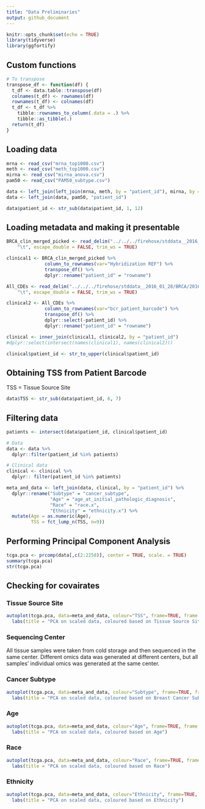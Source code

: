 ```yaml
---
title: "Data Preliminaries"
output: github_document
---
```


```r
knitr::opts_chunk$set(echo = TRUE)
library(tidyverse)
library(ggfortify)
```

## Custom functions
```r
# To transpose
transpose_df <- function(df) {
  t_df <- data.table::transpose(df)
  colnames(t_df) <- rownames(df)
  rownames(t_df) <- colnames(df)
  t_df <- t_df %>%
    tibble::rownames_to_column(.data = .) %>%
    tibble::as_tibble(.)
  return(t_df)
}
```


## Loading data
```r
mrna <- read_csv("mrna_top1000.csv")
meth <- read_csv("meth_top1000.csv")
mirna <- read_csv("mirna_anova.csv")
pam50 <- read_csv("PAM50_subtype.csv")

data <- left_join(left_join(mrna, meth, by = "patient_id"), mirna, by = "patient_id")
data <- left_join(data, pam50, "patient_id")

data$patient_id <- str_sub(data$patient_id, 1, 12)
```

## Loading metadata and making it presentable
```r
BRCA_clin_merged_picked <- read_delim("../../../firehose/stddata__2016_01_28/BRCA/20160128/gdac.broadinstitute.org_BRCA.Clinical_Pick_Tier1.Level_4.2016012800.0.0/BRCA.clin.merged.picked.txt", 
    "\t", escape_double = FALSE, trim_ws = TRUE)

clinical1 <- BRCA_clin_merged_picked %>% 
              column_to_rownames(var="Hybridization REF") %>%
              transpose_df() %>%
              dplyr::rename("patient_id" = "rowname")

All_CDEs <- read_delim("../../../firehose/stddata__2016_01_28/BRCA/20160128/gdac.broadinstitute.org_BRCA.Clinical_Pick_Tier1.Level_4.2016012800.0.0/All_CDEs.txt", 
    "\t", escape_double = FALSE, trim_ws = TRUE)

clinical2 <- All_CDEs %>% 
              column_to_rownames(var="bcr_patient_barcode") %>%
              transpose_df() %>%
              dplyr::select(-patient_id) %>%
              dplyr::rename("patient_id" = "rowname")

clinical <- inner_join(clinical1, clinical2, by = "patient_id") 
#dplyr::select(intersect(names(clinical1), names(clinical2)))

clinical$patient_id <- str_to_upper(clinical$patient_id)
```

## Obtaining TSS from  Patient Barcode
TSS = Tissue Source Site
```r
data$TSS <- str_sub(data$patient_id, 6, 7)
```



## Filtering data

```r
patients <- intersect(data$patient_id, clinical$patient_id)

# Data
data <- data %>%
  dplyr::filter(patient_id %in% patients)

# Clinical data
clinical <- clinical %>%
  dplyr:: filter(patient_id %in% patients)

meta_and_data <- left_join(data, clinical, by = "patient_id") %>%
  dplyr::rename("Subtype" = "cancer_subtype",
                "Age" = "age_at_initial_pathologic_diagnosis",
                "Race" = "race.x",
                "Ethnicity" = "ethnicity.x") %>%
  mutate(Age = as.numeric(Age),
         TSS = fct_lump_n(TSS, n=9))
```


## Performing Principal Component Analysis

```r
tcga.pca <- prcomp(data[,c(2:2258)], center = TRUE, scale. = TRUE)
summary(tcga.pca)
str(tcga.pca)
```

## Checking for covairates


### Tissue Source Site
```r
autoplot(tcga.pca, data=meta_and_data, colour="TSS", frame=TRUE, frame.type="norm") +
  labs(title = "PCA on scaled data, coloured based on Tissue Source Site")
```

### Sequencing Center

All tissue samples were taken from cold storage and then sequenced in the same center. Different omics data was generated at different centers, but all samples' individual omics was generated at the same center.  

### Cancer Subtype
```r
autoplot(tcga.pca, data=meta_and_data, colour="Subtype", frame=TRUE, frame.type="norm") +
  labs(title = "PCA on scaled data, coloured based on Breast Cancer Subtype")
```

### Age
```r
autoplot(tcga.pca, data=meta_and_data, colour="Age", frame=TRUE, frame.type="norm") +
  labs(title = "PCA on scaled data, coloured based on Age")
```

### Race
```r
autoplot(tcga.pca, data=meta_and_data, colour="Race", frame=TRUE, frame.type="norm") +
  labs(title = "PCA on scaled data, coloured based on Race")
```

### Ethnicity
```r
autoplot(tcga.pca, data=meta_and_data, colour="Ethnicity", frame=TRUE, frame.type="norm") +
  labs(title = "PCA on scaled data, coloured based on Ethnicity")
```

